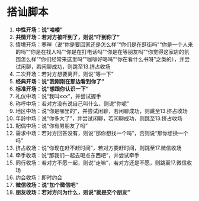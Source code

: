 # 搭讪脚本

1. **中性开场：说“哈喽”**
2. **共情开场：若对方被吓到了，则说“吓到你了”**
3. 情境开场：寒暄（说“你是要回家还是怎么样”“你们是在逛街吗”“你是一个人来的吗”“你是在找人吗”“你是在打电话吗”“你是在等朋友吗”“你觉得这家店的氛围怎么样”“你们经常来这里吗”“咖啡好喝吗”“你在看什么书呀”之类的），并尝试闲聊，若闲聊成功，则跳至13.挤占收场
4. 二次开场：若对方想要离开，则说“等一下”
5. **经典开场：说“我刚刚在那边看到你了”**
6. **标准开场：说“想跟你认识一下”**
7. 礼仪中场：说“我叫xxx”，并尝试握手
8. 称呼中场：若对方没有说自己叫什么，则说“你呢”
9. 地区中场：说“你是哪里的”，并尝试闲聊，若闲聊成功，则跳至13.挤占收场
10. 年龄中场：说“你多大了”，并尝试闲聊，若闲聊成功，则跳至13.挤占收场
11. 配偶中场：说“你有男朋友了吗”
12. 需求中场：若对方回答没有，则说“那你想找一个吗”，否则说“那你想换一个吗”
13. 挤占收场：说“你现在赶不赶时间”，若对方要赶时间，则跳至17.微信收场
14. 牵手收场：说“那我们一起去喝点东西吧”，并尝试牵手
15. 同行收场：若对方不愿一起，则说“走嘛”，若对方还是不愿，则跳至17.微信收场
16. 约会收场：即时约会
17. **微信收场：说“加个微信吧”**
18. **朋友收场：若对方问为什么，则说“就是交个朋友”**